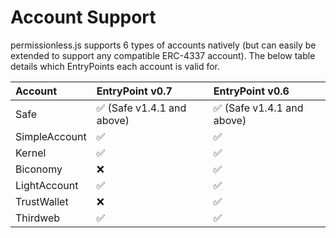 
<VersionWarning version="0.2" />

# Account Support

permissionless.js supports 6 types of accounts natively (but can easily be extended to support any compatible ERC-4337 account). The below table details which EntryPoints each account is valid for.

| Account       | EntryPoint v0.7   | EntryPoint v0.6 |
| :------       | :------ | :------ |
| Safe          | ✅ (Safe v1.4.1 and above)     | ✅ (Safe v1.4.1 and above) |
| SimpleAccount | ✅      | ✅ |
| Kernel        | ✅      | ✅ |
| Biconomy      | ❌      | ✅ |
| LightAccount  | ✅      | ✅ |
| TrustWallet   | ❌      | ✅ |
| Thirdweb      | ✅      | ✅ |
